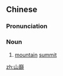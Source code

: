 ==Chinese==
{{zh-forms|s=山巅}}

===Pronunciation===
{{zh-pron
|m=shāndiān
|c=saan1 din1
|cat=n
}}

===Noun===
{{zh-noun}}

# [[mountain]] [[summit]]

[[zh:山巔]]